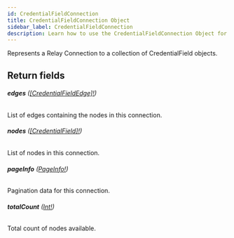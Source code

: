 ```yaml
---
id: CredentialFieldConnection
title: CredentialFieldConnection Object
sidebar_label: CredentialFieldConnection
description: Learn how to use the CredentialFieldConnection Object for Builder's API.
---
```


Represents a Relay Connection to a collection of CredentialField objects.

## Return fields

###### <b>edges</b> ([[CredentialFieldEdge]!](/self-managed/composer/builder/api/schema/object/CredentialFieldEdge.mdx))

List of edges containing the nodes in this connection.

###### <b>nodes</b> ([[CredentialField]!](/self-managed/composer/builder/api/schema/object/CredentialField.mdx))

List of nodes in this connection.

###### <b>pageInfo</b> ([PageInfo!](/self-managed/composer/builder/api/schema/object/PageInfo.mdx))

Pagination data for this connection.

###### <b>totalCount</b> ([Int!](/self-managed/composer/builder/api/schema/scalar/Int.mdx))

Total count of nodes available.
